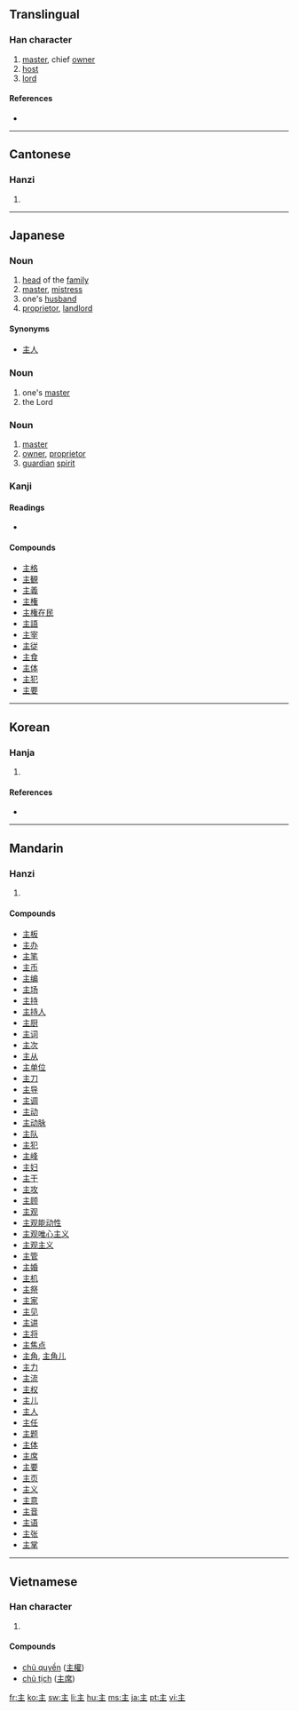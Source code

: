 ==Translingual==

===Han character===
{{Han char|rn=3|rad=丶|as=04|sn=5|four=0010<sub>4</sub>|canj=卜土 (YG)}}

# [[master]], chief [[owner]]
# [[host]]
# [[lord]]

====References====
* {{Han ref|kx=0080.200|dkj=00100|dj=0163.010|hdz=10044.030|uh=4E3B|ud=20027|bh=A544|bd=42308}}

----

==Cantonese==

===Hanzi===
{{yue-hanzi|jyut=|y=jyu2}}

# {{defn|Cantonese}}

----

==Japanese==
{{ja-see-also|主な|主に}}

===Noun===
{{ja-noun|k|hira=あるじ|rom=aruji}}

# [[head]] of the [[family]]
# [[master]], [[mistress]]
# one's [[husband]]
# [[proprietor]], [[landlord]]

====Synonyms====
* [[主人]]

===Noun===
{{ja-noun|k|hira=しゅ|rom=shu}}

# one's [[master]]
# the Lord

===Noun===
{{ja-noun|k|hira=ぬし|rom=nushi}}

# [[master]]
# [[owner]], [[proprietor]]
# [[guardian]] [[spirit]]

===Kanji===
{{ja-kanji|grade=3|rs=丶04}}

====Readings====
* {{ja-readings|on=[[しゅ]] (shu), [[す]] (su)|kun=[[ぬし]] (nushi), [[おも]] (omo), [[あるじ]] (aruji)}}

====Compounds====
* [[主格]]
* [[主観]]
* [[主義]]
* [[主権]]
* [[主権在民]]
* [[主語]]
* [[主宰]]
* [[主従]]
* [[主食]]
* [[主体]]
* [[主犯]]
* [[主要]]

----

==Korean==

===Hanja===
{{ko-hanja|hangeul=주|rv=ju|mr=chu|eumhun=[[임금]], [[주인]]|ehrv=imgeum, juin|ehmr=imgǔm, chuin|ehy=}}

# {{defn|Korean}}

====References====
* {{Hanja ref|nav=11557}}

----

==Mandarin==

===Hanzi===
{{cmn-hanzi|pin=[[lí]] ([[li2]]), [[zhǔ]] ([[zhu3]])|wg=li<sup>2</sup>, chu<sup>3</sup>}}

# {{defn|Mandarin}}

====Compounds====
* [[主板]]
* [[主办]]
* [[主笔]]
* [[主币]]
* [[主编]]
* [[主场]]
* [[主持]]
* [[主持人]]
* [[主厨]]
* [[主词]]
* [[主次]]
* [[主从]]
* [[主单位]]
* [[主刀]]
* [[主导]]
* [[主调]]
* [[主动]]
* [[主动脉]]
* [[主队]]
* [[主犯]]
* [[主峰]]
* [[主妇]]
* [[主干]]
* [[主攻]]
* [[主顾]]
* [[主观]]
* [[主观能动性]]
* [[主观唯心主义]]
* [[主观主义]]
* [[主管]]
* [[主婚]]
* [[主机]]
* [[主祭]]
* [[主家]]
* [[主见]]
* [[主讲]]
* [[主将]]
* [[主焦点]]
* [[主角]], [[主角儿]]
* [[主力]]
* [[主流]]
* [[主权]]
* [[主儿]]
* [[主人]]
* [[主任]]
* [[主题]]
* [[主体]]
* [[主席]]
* [[主要]]
* [[主页]]
* [[主义]]
* [[主意]]
* [[主音]]
* [[主语]]
* [[主张]]
* [[主掌]]

----

==Vietnamese==

===Han character===
{{vi-hantu|chủ, chúa}}

# {{defn|Vietnamese}}

====Compounds====
* [[chủ quyền]] ([[主權]])
* [[chủ tịch]] ([[主席]])

[[fr:主]]
[[ko:主]]
[[sw:主]]
[[li:主]]
[[hu:主]]
[[ms:主]]
[[ja:主]]
[[pt:主]]
[[vi:主]]